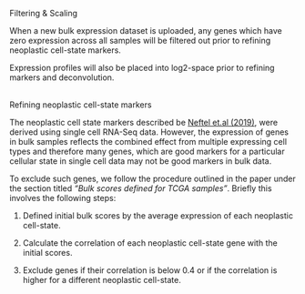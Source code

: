 <div class="about_header">
  Filtering & Scaling
</div>

When a new bulk expression dataset is uploaded, any genes which have zero expression across all samples will be filtered out prior to refining neoplastic cell-state markers.

Expression profiles will also be placed into log2-space prior to refining markers and deconvolution.
<br/>
<br/>

<div class="about_header">
  Refining neoplastic cell-state markers
</div>

The neoplastic cell state markers described be [Neftel et.al (2019)](https://doi.org/10.1016/j.cell.2019.06.024), were derived using single cell RNA-Seq data. However, the expression of genes in bulk samples reflects the combined effect from multiple expressing cell types and therefore many genes, which are good markers for a particular cellular state in single cell data may not be good markers in bulk data.

To exclude such genes, we follow the procedure outlined in the paper under the section titled *"Bulk scores defined for TCGA samples"*. Briefly this involves the following steps:

1.  Defined initial bulk scores by the average expression of each neoplastic cell-state.

2.  Calculate the correlation of each neoplastic cell-state gene with the initial scores.

3.  Exclude genes if their correlation is below 0.4 or if the correlation is higher for a different neoplastic cell-state.

